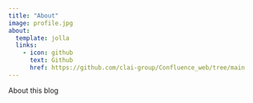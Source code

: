 ```yaml
---
title: "About"
image: profile.jpg
about:
  template: jolla
  links:
    - icon: github
      text: Github
      href: https://github.com/clai-group/Confluence_web/tree/main
---
```


About this blog
